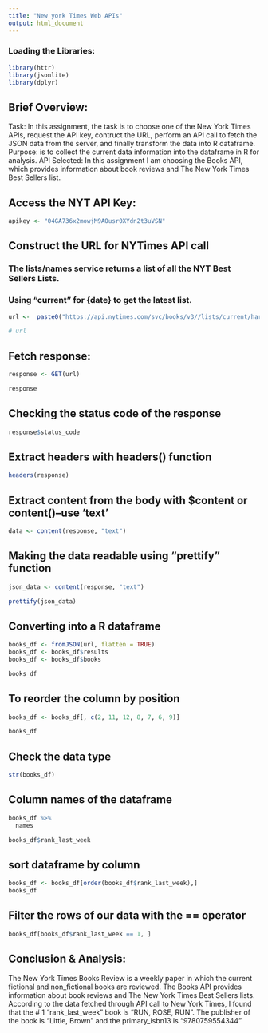 ```yaml
---
title: "New york Times Web APIs"
output: html_document
---
```



### Loading the Libraries:
```r
library(httr)
library(jsonlite)
library(dplyr)
```

## Brief Overview:

Task: In this assignment, the task is to choose one of the New York Times APIs, request the API key, 
contruct the URL, perform an API call to fetch the JSON data from the server, and finally 
transform the data into R dataframe.
Purpose: is to collect the current data information into the dataframe in R for analysis.
API Selected: In this assignment I am choosing the Books API, which provides information about book 
reviews and The New York Times Best Sellers list.

## Access the NYT API Key:

```r
apikey <- "04GA736x2mowjM9AOusr0XYdn2t3uVSN"
```

## Construct the URL for NYTimes API call
### The lists/names service returns a list of all the NYT Best Sellers Lists.
### Using "current" for {date} to get the latest list.

```r
url <-  paste0("https://api.nytimes.com/svc/books/v3//lists/current/hardcover-fiction.json?api-key=",apikey)

# url
```

## Fetch response:

```r
response <- GET(url)

response
```

## Checking the status code of the response

```r

response$status_code

```

## Extract headers with headers() function

```r
headers(response)
```

## Extract content from the body with $content or content()--use 'text'

```r
data <- content(response, "text")
```

## Making the data readable using "prettify" function

```r
json_data <- content(response, "text")

prettify(json_data)
```



## Converting into a R dataframe

```r
books_df <- fromJSON(url, flatten = TRUE)
books_df <- books_df$results
books_df <- books_df$books

books_df
```

## To reorder the column by position 

```r

books_df <- books_df[, c(2, 11, 12, 8, 7, 6, 9)]

books_df
```



## Check the data type

```r
str(books_df)
```

## Column names of the dataframe

```r
books_df %>%
  names
```

```r
books_df$rank_last_week
```

## sort dataframe by column

```r
 
books_df <- books_df[order(books_df$rank_last_week),]
books_df
```

## Filter the rows of our data with the == operator

```r

books_df[books_df$rank_last_week == 1, ]  

```

## Conclusion & Analysis:

The New York Times Books Review is a weekly paper in which the current fictional and non_fictional books are reviewed.
The Books API provides information about book reviews and The New York Times Best Sellers lists.
According to the data fetched through API call to New York Times, I found that the # 1 "rank_last_week"
book is "RUN, ROSE, RUN". The publisher of the book is "Little, Brown" and the primary_isbn13 is "9780759554344"
